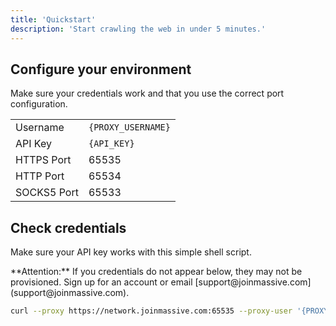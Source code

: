 ```yaml
---
title: 'Quickstart'
description: 'Start crawling the web in under 5 minutes.'
---
```


## Configure your environment

Make sure your credentials work and that you use the correct port configuration.

|             |                     |
|-------------|---------------------|
| Username    | `{PROXY_USERNAME}`  |
| API Key     | `{API_KEY}`         |
| HTTPS Port  | 65535               |
| HTTP Port   | 65534               |
| SOCKS5 Port | 65533               |

## Check credentials

 Make sure your API key works with this simple shell script.

 <Info>
  **Attention:** If you credentials do not appear below, they may not be provisioned. Sign up for an account or email [support@joinmassive.com](support@joinmassive.com).
</Info>

```bash
curl --proxy https://network.joinmassive.com:65535 --proxy-user '{PROXY_USERNAME}:{API_KEY}' https://cloudflare.com/cdn-cgi/trace

```
